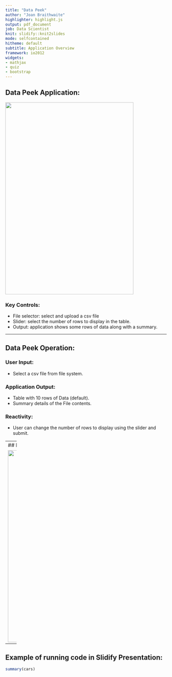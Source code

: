 ```yaml
---
title: "Data Peek"
author: "Joan Braithwaite"
highlighter: highlight.js
output: pdf_document
job: Data Scientist
knit: slidify::knit2slides
mode: selfcontained
hitheme: default
subtitle: Application Overview
framework: io2012
widgets:
- mathjax
- quiz
- bootstrap
--- 
```


## Data Peek Application:

 <img width=400px height=600px src="../01/assets/img/PG2.PNG"></img> 
  
### Key Controls:

 * File selector: select and upload a csv file
 * Slider: select the number of rows to display in the table.
 * Output: application shows some rows of data along with a summary.

--- 

## Data Peek Operation:

### User Input:
* Select a csv file from file system.

### Application Output:

* Table with 10 rows of Data (default).
* Summary details of the File contents.

### Reactivity:

* User can change the number of rows to display using the 
  slider and submit.
  

--- 
## Data Peek Application showing user selection:  

  <img width=500px height=600px src="../01/assets/img/PG3.PNG"></img> 

--- 


## Example of running code in Slidify Presentation:

```r
summary(cars)
```


